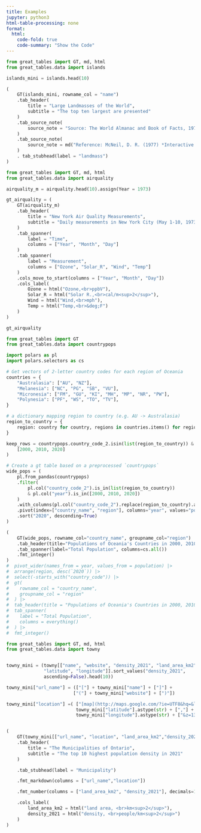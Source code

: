 ```yaml
---
title: Examples
jupyter: python3
html-table-processing: none
format:
  html:
    code-fold: true
    code-summary: "Show the Code"
---
```


:::::: {.column-page}
::::: {.grid}

:::{.g-col-6}

```python
from great_tables import GT, md, html
from great_tables.data import islands

islands_mini = islands.head(10)

(
    GT(islands_mini, rowname_col = "name")
    .tab_header(
        title = "Large Landmasses of the World",
        subtitle = "The top ten largest are presented"
    )
    .tab_source_note(
        source_note = "Source: The World Almanac and Book of Facts, 1975, page 406."
    )
    .tab_source_note(
        source_note = md("Reference: McNeil, D. R. (1977) *Interactive Data Analysis*. Wiley.")
    )
    . tab_stubhead(label = "landmass")
)
```

:::
:::{.g-col-6}

```python
from great_tables import GT, md, html
from great_tables.data import airquality

airquality_m = airquality.head(10).assign(Year = 1973)

gt_airquality = (
    GT(airquality_m)
    .tab_header(
        title = "New York Air Quality Measurements",
        subtitle = "Daily measurements in New York City (May 1-10, 1973)"
    )
    .tab_spanner(
        label = "Time",
        columns = ["Year", "Month", "Day"]
    )
    .tab_spanner(
        label = "Measurement",
        columns = ["Ozone", "Solar_R", "Wind", "Temp"]
    )
    .cols_move_to_start(columns = ["Year", "Month", "Day"])
    .cols_label(
        Ozone = html("Ozone,<br>ppbV"),
        Solar_R = html("Solar R.,<br>cal/m<sup>2</sup>"),
        Wind = html("Wind,<br>mph"),
        Temp = html("Temp,<br>&deg;F")
    )
)

gt_airquality
```

:::

:::{.g-col-6}

```python
from great_tables import GT
from great_tables.data import countrypops

import polars as pl
import polars.selectors as cs

# Get vectors of 2-letter country codes for each region of Oceania
countries = {
    "Australasia": ["AU", "NZ"],
    "Melanesia": ["NC", "PG", "SB", "VU"],
    "Micronesia": ["FM", "GU", "KI", "MH", "MP", "NR", "PW"],
    "Polynesia": ["PF", "WS", "TO", "TV"],
}

# a dictionary mapping region to country (e.g. AU -> Australasia)
region_to_country = {
    region: country for country, regions in countries.items() for region in regions
}

keep_rows = countrypops.country_code_2.isin(list(region_to_country)) & countrypops.year.isin(
    [2000, 2010, 2020]
)

# Create a gt table based on a preprocessed `countrypops`
wide_pops = (
    pl.from_pandas(countrypops)
    .filter(
        pl.col("country_code_2").is_in(list(region_to_country))
        & pl.col("year").is_in([2000, 2010, 2020])
    )
    .with_columns(pl.col("country_code_2").replace(region_to_country).alias("region"))
    .pivot(index=["country_name", "region"], columns="year", values="population")
    .sort("2020", descending=True)
)

(
    GT(wide_pops, rowname_col="country_name", groupname_col="region")
    .tab_header(title="Populations of Oceania's Countries in 2000, 2010, and 2020")
    .tab_spanner(label="Total Population", columns=cs.all())
    .fmt_integer()
)
#  pivot_wider(names_from = year, values_from = population) |>
#  arrange(region, desc(`2020`)) |>
#  select(-starts_with("country_code")) |>
#  gt(
#    rowname_col = "country_name",
#    groupname_col = "region"
#  ) |>
#  tab_header(title = "Populations of Oceania's Countries in 2000, 2010, and 2020") |>
#  tab_spanner(
#    label = "Total Population",
#    columns = everything()
#  ) |>
#  fmt_integer()
```

:::

:::{.g-col-6}

```python
from great_tables import GT, md, html
from great_tables.data import towny


towny_mini = (towny[["name", "website", "density_2021", "land_area_km2",
              "latitude", "longitude"]].sort_values("density_2021",
              ascending=False).head(10))

towny_mini["url_name"] = (["["] + towny_mini["name"] + ["]"] +
                         ["("] + towny_mini["website"] + [")"])

towny_mini["location"] =( ["[map](http://maps.google.com/?ie=UTF8&hq=&ll="] +
                          towny_mini["latitude"].astype(str) + [","] +
                          towny_mini["longitude"].astype(str) + ["&z=13)"])


(
    GT(towny_mini[["url_name", "location", "land_area_km2","density_2021"]], rowname_col = "url_name")
    .tab_header(
        title = "The Municipalities of Ontario",
        subtitle = "The top 10 highest population density in 2021"
    )

    .tab_stubhead(label = "Municipality")

    .fmt_markdown(columns = ["url_name","location"])

    .fmt_number(columns = ["land_area_km2", "density_2021"], decimals=1)

    .cols_label(
        land_area_km2 = html("land area, <br>km<sup>2</sup>"),
        density_2021 = html("density, <br>people/km<sup>2</sup>")
    )
)


```

:::

:::::
::::::
